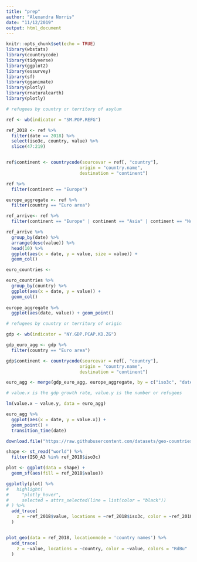 ```yaml
---
title: "prep"
author: "Alexandra Norris"
date: "11/12/2019"
output: html_document
---
```


```r

knitr::opts_chunk$set(echo = TRUE)
library(wbstats)
library(countrycode)
library(tidyverse)
library(ggplot2)
library(essurvey)
library(sf)
library(gganimate)
library(plotly)
library(rnaturalearth)
library(plotly)

```


```r

# refugees by country or territory of asylum

ref <- wb(indicator = "SM.POP.REFG")

ref_2018 <- ref %>%
  filter(date == 2018) %>%
  select(iso3c, country, value) %>%
  slice(47:219)


ref$continent <- countrycode(sourcevar = ref[, "country"],
                            origin = "country.name",
                            destination = "continent")

ref %>%
  filter(continent == "Europe")

europe_aggregate <- ref %>%
  filter(country == "Euro area")

ref_arrive<- ref %>%
  filter(continent == "Europe" | continent == "Asia" | continent == "North America" | continent == "South America" | continent ==  "Oceania" | continent == "Africa")

ref_arrive %>%
  group_by(date) %>%
  arrange(desc(value)) %>%
  head(10) %>%
  ggplot(aes(x = date, y = value, size = value)) +
  geom_col() 

euro_countries <- 

euro_countries %>%
  group_by(country) %>%
  ggplot(aes(x = date, y = value)) +
  geom_col()
  
europe_aggregate %>%
  ggplot(aes(date, value)) + geom_point()

```

```r
# refugees by country or territory of origin


```


```r
gdp <- wb(indicator = "NY.GDP.PCAP.KD.ZG")

gdp_euro_agg <- gdp %>%
  filter(country == "Euro area")

gdp$continent <- countrycode(sourcevar = ref[, "country"],
                            origin = "country.name",
                            destination = "continent")


```
```r
euro_agg <- merge(gdp_euro_agg, europe_aggregate, by = c("iso3c", "date", "country", "iso2c"))

# value.x is the gdp growth rate, value.y is the number or refugees

lm(value.x ~ value.y, data = euro_agg)

euro_agg %>%
  ggplot(aes(x = date, y = value.x)) + 
  geom_point() +
  transition_time(date)
```


```r

download.file("https://raw.githubusercontent.com/datasets/geo-countries/master/data/countries.geojson", destfile = "world")

shape <- st_read("world") %>%
  filter(ISO_A3 %in% ref_2018$iso3c)

plot <- ggplot(data = shape) + 
  geom_sf(aes(fill = ref_2018$value))

ggplotly(plot) %>%
#   highlight(
#     "plotly_hover",
#     selected = attrs_selected(line = list(color = "black"))
# ) %>%
  add_trace(
    z = ~ref_2018$value, locations = ~ref_2018$iso3c, color = ~ref_2018$value, colors = "RdBu"
  )


plot_geo(data = ref_2018, locationmode = 'country names') %>%
  add_trace(
    z = ~value, locations = ~country, color = ~value, colors = "RdBu"
  )

  
```

